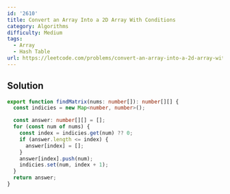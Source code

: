 ```yaml
---
id: '2610'
title: Convert an Array Into a 2D Array With Conditions
category: Algorithms
difficulty: Medium
tags:
  - Array
  - Hash Table
url: https://leetcode.com/problems/convert-an-array-into-a-2d-array-with-conditions
---
```


## Solution

```typescript filename="solution.ts" copy
export function findMatrix(nums: number[]): number[][] {
  const indicies = new Map<number, number>();

  const answer: number[][] = [];
  for (const num of nums) {
    const index = indicies.get(num) ?? 0;
    if (answer.length <= index) {
      answer[index] = [];
    }
    answer[index].push(num);
    indicies.set(num, index + 1);
  }
  return answer;
}
```
